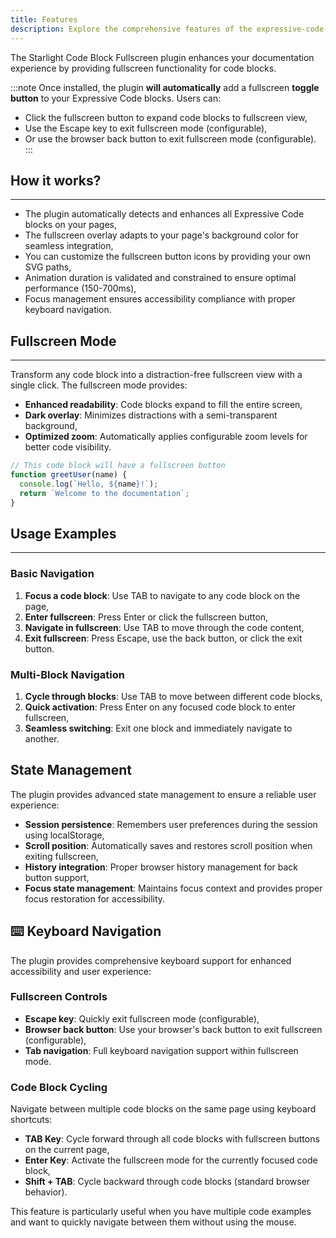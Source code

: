 ```yaml
---
title: Features
description: Explore the comprehensive features of the expressive-code-fullscreen plugin.
---
```


The Starlight Code Block Fullscreen plugin enhances your documentation experience by providing fullscreen functionality for code blocks. 

:::note
Once installed, the plugin **will automatically** add a fullscreen **toggle button** to your Expressive Code blocks. Users can:

- Click the fullscreen button to expand code blocks to fullscreen view,
- Use the Escape key to exit fullscreen mode (configurable),
- Or use the browser back button to exit fullscreen mode (configurable).
:::

## How it works?
---

- The plugin automatically detects and enhances all Expressive Code blocks on your pages,
- The fullscreen overlay adapts to your page's background color for seamless integration,
- You can customize the fullscreen button icons by providing your own SVG paths,
- Animation duration is validated and constrained to ensure optimal performance (150-700ms),
- Focus management ensures accessibility compliance with proper keyboard navigation.

## Fullscreen Mode
---
Transform any code block into a distraction-free fullscreen view with a single click. The fullscreen mode provides:

- **Enhanced readability**: Code blocks expand to fill the entire screen,
- **Dark overlay**: Minimizes distractions with a semi-transparent background,
- **Optimized zoom**: Automatically applies configurable zoom levels for better code visibility.


```javascript title="Example Code Block"
// This code block will have a fullscreen button
function greetUser(name) {
  console.log(`Hello, ${name}!`);
  return `Welcome to the documentation`;
}
```



## Usage Examples
---

### Basic Navigation
1. **Focus a code block**: Use TAB to navigate to any code block on the page,
2. **Enter fullscreen**: Press Enter or click the fullscreen button,
3. **Navigate in fullscreen**: Use TAB to move through the code content,
4. **Exit fullscreen**: Press Escape, use the back button, or click the exit button.

### Multi-Block Navigation
1. **Cycle through blocks**: Use TAB to move between different code blocks,
2. **Quick activation**: Press Enter on any focused code block to enter fullscreen,
3. **Seamless switching**: Exit one block and immediately navigate to another.

## State Management

The plugin provides advanced state management to ensure a reliable user experience:

- **Session persistence**: Remembers user preferences during the session using localStorage,
- **Scroll position**: Automatically saves and restores scroll position when exiting fullscreen,
- **History integration**: Proper browser history management for back button support,
- **Focus state management**: Maintains focus context and provides proper focus restoration for accessibility.


## ⌨️ Keyboard Navigation

The plugin provides comprehensive keyboard support for enhanced accessibility and user experience:

### Fullscreen Controls

- **Escape key**: Quickly exit fullscreen mode (configurable),
- **Browser back button**: Use your browser's back button to exit fullscreen (configurable),
- **Tab navigation**: Full keyboard navigation support within fullscreen mode.

### Code Block Cycling

Navigate between multiple code blocks on the same page using keyboard shortcuts:

- **TAB Key**: Cycle forward through all code blocks with fullscreen buttons on the current page,
- **Enter Key**: Activate the fullscreen mode for the currently focused code block,
- **Shift + TAB**: Cycle backward through code blocks (standard browser behavior).

This feature is particularly useful when you have multiple code examples and want to quickly navigate between them without using the mouse.
